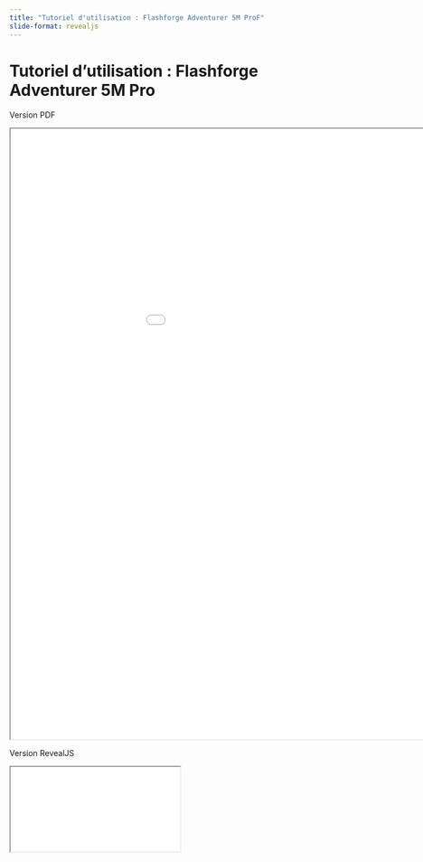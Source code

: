 ```yaml
---
title: "Tutoriel d'utilisation : Flashforge Adventurer 5M ProF"
slide-format: revealjs
---
```

# Tutoriel d'utilisation : Flashforge Adventurer 5M Pro

Version PDF 

<iframe src="../../pdf/TutoFA5MP.pdf" width="1080" height="1080"></iframe>

Version RevealJS 

<div>

```{=html}
<iframe class="slide-deck" src="tutorial7.qmd"></iframe>
```
</div>